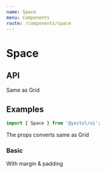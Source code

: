 ```yaml
---
name: Space
menu: Components
route: /components/space
---
```



# Space

## API

<Link to="/layout/grid#properties">
  Same as Grid
</Link>

## Examples

```js
import { Space } from '@yoctol/ui';
```

<div>
The props converts same as <Link to="/layout/grid#usage">Grid</Link>
</div>

### Basic

<Playground>
  <Space m={4} p={8} style={{ backgroundColor: '#ccc', textAlign: 'center'}}>
    With margin & padding
  </Space>
</Playground>
